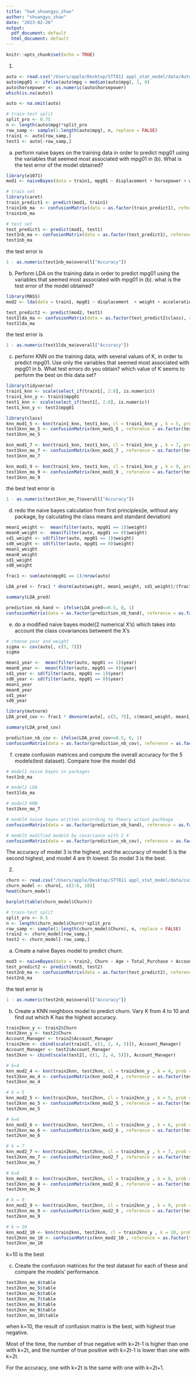 ```yaml
---
title: "hw4_shuangyu_zhao"
author: "shuangyu_zhao"
date: "2023-02-20"
output:
  pdf_document: default
  html_document: default
---
```


```r
knitr::opts_chunk$set(echo = TRUE)
```


1.
```r
auto <- read.csv("/Users/apple/Desktop/STT811 appl_stat_model/data/Auto.csv")
auto$mpg01 <- ifelse(auto$mpg > median(auto$mpg), 1, 0)
auto$horsepower <- as.numeric(auto$horsepower)
which(is.na(auto))
```
```r
auto <- na.omit(auto)
```

```r
# train-test split
split_pro <- 0.75
n <- length(auto$mpg)*split_pro
row_samp <- sample(1:length(auto$mpg), n, replace = FALSE)
train1 <- auto[row_samp,]
test1 <- auto[-row_samp,]
```

a. perform naive bayes on the training data in order to predict mpg01 using the variables that seemed most associated with mpg01 in (b). What is the test error of the model obtained?
```r
library(e1071)
mod1 <- naiveBayes(data = train1, mpg01 ~ displacement + horsepower + weight + acceleration + year+ cylinders + origin)
```
```r
# train set
library(caret)
train_predict1 <- predict(mod1, train1)
train1nb_ma  <- confusionMatrix(data = as.factor(train_predict1), reference = as.factor(train1$mpg01))
train1nb_ma
```
```r
# test set
test_predict1 <- predict(mod1, test1)
test1nb_ma <- confusionMatrix(data = as.factor(test_predict1), reference = as.factor(test1$mpg01))
test1nb_ma
```

the test error is
```r
1 - as.numeric(test1nb_ma$overall["Accuracy"])
```



b. Perform LDA on the training data in order to predict mpg01 using the variables that seemed most associated with mpg01 in (b). what is the test error of the model obtained?
```r
library(MASS)
mod2 <- lda(data = train1, mpg01 ~ displacement  + weight + acceleration + horsepower + year+ cylinders + origin)
```

```r
test_predict2 <- predict(mod2, test1)
test1lda_ma <- confusionMatrix(data = as.factor(test_predict2$class), reference = as.factor(test1$mpg01))
test1lda_ma
```
the test error is
```r
1 - as.numeric(test1lda_ma$overall["Accuracy"])
```


c. perform KNN on the training data, with several values of K, in order to predict mpg01. Use only the variables that seemed most associated with mpg01 in b. What test errors do you obtain? which value of K seems to perform the best on this data set?
```r
library(tidyverse)
train1_knn <- scale(select_if(train1[, 2:8], is.numeric))
train1_knn_y <- train1$mpg01
test1_knn <- scale(select_if(test1[, 2:8], is.numeric))
test1_knn_y <- test1$mpg01

```
```r
library(class)
knn_mod1_5 <- knn(train1_knn, test1_knn, cl = train1_knn_y , k = 5, prob = TRUE)
test1knn_mo_5 <- confusionMatrix(knn_mod1_5 , reference = as.factor(test1_knn_y))
test1knn_mo_5
```
```r
knn_mod1_7 <- knn(train1_knn, test1_knn, cl = train1_knn_y , k = 7, prob = TRUE)
test1knn_mo_7 <- confusionMatrix(knn_mod1_7 , reference = as.factor(test1_knn_y))
test1knn_mo_7
```
```r
knn_mod1_9 <- knn(train1_knn, test1_knn, cl = train1_knn_y , k = 9, prob = TRUE)
test1knn_mo_9 <- confusionMatrix(knn_mod1_9 , reference = as.factor(test1_knn_y))
test1knn_mo_9
```

the best test error is
```r
1 - as.numeric(test1knn_mo_7$overall["Accuracy"])
```


d. redo the naive bayes calculation from first principles(ie, without any package, by calculating the class means and standard deviation)
```r
mean1_weight <-  mean(filter(auto, mpg01 == 1)$weight)
mean0_weight <-  mean(filter(auto, mpg01 == 0)$weight)
sd1_weight <- sd(filter(auto, mpg01 == 1)$weight)
sd0_weight <- sd(filter(auto, mpg01 == 0)$weight)
mean1_weight
mean0_weight
sd1_weight
sd0_weight
```
```r
frac1 <- sum(auto$mpg01 == 1)/nrow(auto)
```
```r
LDA_pred <- frac1 * dnorm(auto$weight, mean1_weight, sd1_weight)/(frac1 * dnorm(auto$weight, mean1_weight, sd1_weight) + (1 - frac1) * dnorm(auto$weight, mean0_weight, sd0_weight))

summary(LDA_pred)

```
```r
prediction_nb_hand <- ifelse(LDA_pred<=0.5, 0, 1)
confusionMatrix(data = as.factor(prediction_nb_hand), reference = as.factor(auto$mpg01))
```


e. do a modified naive bayes model(2 numerical X's) which takes into account the class covariances betweent the X's
```r
# choose year and weight
sigma <- cov(auto[, c(5, 7)])
sigma
```
```r
mean1_year <-  mean(filter(auto, mpg01 == 1)$year)
mean0_year <-  mean(filter(auto, mpg01 == 0)$year)
sd1_year <- sd(filter(auto, mpg01 == 1)$year)
sd0_year <- sd(filter(auto, mpg01 == 0)$year)
mean1_year
mean0_year
sd1_year
sd0_year
```
```r
library(mvtnorm)
LDA_pred_cov <- frac1 * dmvnorm(auto[, c(5, 7)], c(mean1_weight, mean1_year), sigma)/(frac1 * dmvnorm(auto[, c(5, 7)], c(mean1_weight, mean1_year), sigma) + (1 - frac1) * dmvnorm(auto[, c(5, 7)], c(mean0_weight, mean0_year), sigma))

summary(LDA_pred_cov)
```
```r
prediction_nb_cov <- ifelse(LDA_pred_cov<=0.5, 0, 1)
confusionMatrix(data = as.factor(prediction_nb_cov), reference = as.factor(auto$mpg01))
```


f. create confusion matrices and compute the overall accuracy for the 5 models(test dataset). Compare how the model did
```r
# model1 naive bayes in packages
test1nb_ma
```
```r
# model2 LDA
test1lda_ma
```
```r
# model3 KNN
test1knn_mo_7
```
```r
# model4 naive bayes written according to theory witout pachkage
confusionMatrix(data = as.factor(prediction_nb_hand), reference = as.factor(auto$mpg01))
```
```r
# model5 modified model4 by covariance with 2 X
confusionMatrix(data = as.factor(prediction_nb_cov), reference = as.factor(auto$mpg01))
```

The accuracy of model 3 is the highest, and the accuracy of model 5 is the second highest, and model 4 are th lowest. So model 3 is the best.

2.
```r
churn <- read.csv("/Users/apple/Desktop/STT811 appl_stat_model/data/customer_churn.csv")
churn_model <- churn[, c(2:6, 10)]
head(churn_model)
```
```r
barplot(table(churn_model$Churn))
```

```r
# train-test split
split_pro <- 0.5
n <- length(churn_model$Churn)*split_pro
row_samp <- sample(1:length(churn_model$Churn), n, replace = FALSE)
train2 <- churn_model[row_samp,]
test2 <- churn_model[-row_samp,]
```

a. Create a naïve Bayes model to predict churn.
```r
mod3 <- naiveBayes(data = train2, Churn ~ Age + Total_Purchase + Account_Manager + Years + Num_Sites)
test_predict2 <- predict(mod3, test2)
test2nb_ma <- confusionMatrix(data = as.factor(test_predict2), reference = as.factor(test2$Churn))
test2nb_ma
```
the test error is
```r
1 - as.numeric(test2nb_ma$overall["Accuracy"])
```

b. Create a KNN neighbors model to predict churn. Vary K from 4 to 10 and find out which K has the highest accuracy.
```r
train2knn_y <- train2$Churn
test2knn_y <- test2$Churn
Account_Manager <- train2$Account_Manager
train2knn <- cbind(scale(train2[, c(1, 2, 4, 5)]), Account_Manager)
Account_Manager <- test2$Account_Manager
test2knn <- cbind(scale(test2[, c(1, 2, 4, 5)]), Account_Manager)
```

```r
# k=4
knn_mod2_4 <- knn(train2knn, test2knn, cl = train2knn_y , k = 4, prob = TRUE)
test2knn_mo_4 <- confusionMatrix(knn_mod2_4 , reference = as.factor(test2knn_y))
test2knn_mo_4
```
```r
# k = 5
knn_mod2_5 <- knn(train2knn, test2knn, cl = train2knn_y , k = 5, prob = TRUE)
test2knn_mo_5 <- confusionMatrix(knn_mod2_5 , reference = as.factor(test2knn_y))
test2knn_mo_5
```
```r
# k=6
knn_mod2_6 <- knn(train2knn, test2knn, cl = train2knn_y , k = 6, prob = TRUE)
test2knn_mo_6 <- confusionMatrix(knn_mod2_6 , reference = as.factor(test2knn_y))
test2knn_mo_6
```
```r
# k = 7
knn_mod2_7 <- knn(train2knn, test2knn, cl = train2knn_y , k = 7, prob = TRUE)
test2knn_mo_7 <- confusionMatrix(knn_mod2_7 , reference = as.factor(test2knn_y))
test2knn_mo_7
```
```r
# k=8
knn_mod2_8 <- knn(train2knn, test2knn, cl = train2knn_y , k = 8, prob = TRUE)
test2knn_mo_8 <- confusionMatrix(knn_mod2_8 , reference = as.factor(test2knn_y))
test2knn_mo_8
```
```r
# k = 9
knn_mod2_9 <- knn(train2knn, test2knn, cl = train2knn_y , k = 9, prob = TRUE)
test2knn_mo_9 <- confusionMatrix(knn_mod2_9 , reference = as.factor(test2knn_y))
test2knn_mo_9
```
```r
# k = 10
knn_mod2_10 <- knn(train2knn, test2knn, cl = train2knn_y , k = 10, prob = TRUE)
test2knn_mo_10 <- confusionMatrix(knn_mod2_10 , reference = as.factor(test2knn_y))
test2knn_mo_10
```

k=10 is the best


c. Create the confusion matrices for the test dataset for each of these and compare the models’ performance.
```r
test2knn_mo_4$table
test2knn_mo_5$table
test2knn_mo_6$table
test2knn_mo_7$table
test2knn_mo_8$table
test2knn_mo_9$table
test2knn_mo_10$table
```

when k=10, the result of confusion matrix is the best, with highest true negative. 

Most of the time, the number of true negative with k=2t-1 is higher than one with k=2t, and  the number of true positive with k=2t-1 is lower than one with k=2t.

For the accuracy, one with k=2t is the same with one with k=2t+1.













